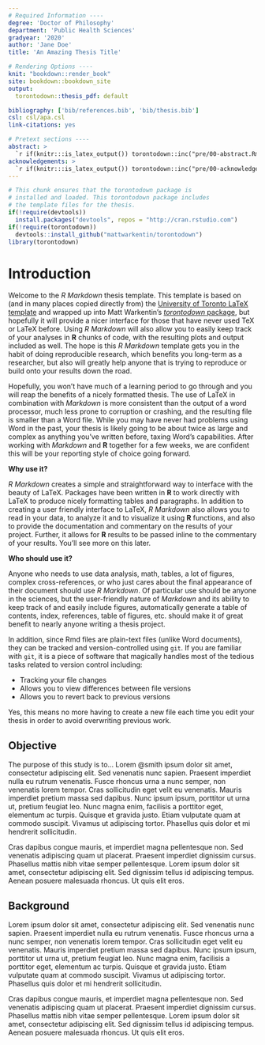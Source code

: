 ```yaml
---
# Required Information ----
degree: 'Doctor of Philosophy'
department: 'Public Health Sciences'
gradyear: '2020'
author: 'Jane Doe'
title: 'An Amazing Thesis Title'

# Rendering Options ----
knit: "bookdown::render_book"
site: bookdown::bookdown_site
output: 
  torontodown::thesis_pdf: default

bibliography: ['bib/references.bib', 'bib/thesis.bib']
csl: csl/apa.csl
link-citations: yes

# Pretext sections ----
abstract: >
  `r if(knitr:::is_latex_output()) torontodown::inc("pre/00-abstract.Rmd")`
acknowledgements: >
  `r if(knitr:::is_latex_output()) torontodown::inc("pre/00-acknowledgements.Rmd")`
---
```


<!-- 
Above is the YAML (YAML Ain't Markup Language) header that includes a lot of
metadata used to produce the document.  Be careful with spacing in this header!

If you have other LaTeX packages you would like to include, you may do so by adding header-includes to the YAML header as follows:

header-includes:
  - \usepackage{pkgname}
  - \usepackage[options]{pkgname2}

If you'd like to include a comment that won't be produced in your resulting file enclose it in a block like this. 
-->

<!--
If you receive a duplicate label error after knitting, make sure to delete the
thesis.Rmd file and then knit again.
-->

```r
# This chunk ensures that the torontodown package is
# installed and loaded. This torontodown package includes
# the template files for the thesis.
if(!require(devtools))
  install.packages("devtools", repos = "http://cran.rstudio.com")
if(!require(torontodown))
  devtools::install_github("mattwarkentin/torontodown")
library(torontodown)
```

<!-- 
You'll need to include the order that you'd like Rmd files to appear in the
_bookdown.yml file for PDF files and also delete the # before rmd_files: there.
You'll want to not include 00(two-hyphens)prelim.Rmd and 00-abstract.Rmd since
they are handled in the YAML above differently for the PDF version.
-->

<!-- 
Any content included this file (like that shown below) will be included before the first chapter, and after the abstract and acknowledgements. The {-} option here means that there will be no numbers on the Introduction level-1 header (or subsequent sub-headers). You can also use {.unnumbered} so the introduction will be "Chapter 0."
-->

# Introduction {-}

Welcome to the _R Markdown_ thesis template. This template is based on (and in
many places copied directly from) the [University of Toronto LaTeX
template][0] and wrapped up into Matt Warkentin's [*torontodown* package][1], but
hopefully it will provide a nicer interface for those that have never used TeX
or LaTeX before.  Using _R Markdown_ will also allow you to easily keep track of your analyses in **R** chunks of code, with the resulting plots and output
included as well. The hope is this _R Markdown_ template gets you in the habit
of doing reproducible research, which benefits you long-term as a researcher,
but also will greatly help anyone that is trying to reproduce or build onto your results down the road.

Hopefully, you won't have much of a learning period to go through and you will
reap the benefits of a nicely formatted thesis.  The use of LaTeX in combination with _Markdown_ is more consistent than the output of a word processor, much less prone to corruption or crashing, and the resulting file is smaller than a Word file. While you may have never had problems using Word in the past, your thesis is likely going to be about twice as large and complex as anything you've written before, taxing Word's capabilities. After working with _Markdown_ and **R** together for a few weeks, we are confident this will be your reporting style of choice going forward.

**Why use it?**

_R Markdown_ creates a simple and straightforward way to interface with the
beauty of LaTeX.  Packages have been written in **R** to work directly with
LaTeX to produce nicely formatting tables and paragraphs. In addition to
creating a user friendly interface to LaTeX, _R Markdown_ also allows you to
read in your data, to analyze it and to visualize it using **R** functions, and
also to provide the documentation and commentary on the results of your project.
Further, it allows for **R** results to be passed inline to the commentary of
your results.  You'll see more on this later.

<!-- 
Having your code and commentary all together in one place has a plethora of benefits!
-->

**Who should use it?**

Anyone who needs to use data analysis, math, tables, a lot of figures, complex
cross-references, or who just cares about the final appearance of their document should use _R Markdown_. Of particular use should be anyone in the sciences, but the user-friendly nature of _Markdown_ and its ability to keep track of and easily include figures, automatically generate a table of contents, index, references, table of figures, etc. should make it of great benefit to nearly anyone writing a thesis project.

In addition, since Rmd files are plain-text files (unlike Word documents), they can be tracked and version-controlled using `git`. If you are familiar with `git`, it is a piece of software that magically handles most of the tedious tasks related to version control including:

- Tracking your file changes
- Allows you to view differences between file versions
- Allows you to revert back to previous versions

Yes, this means no more having to create a new file each time you edit your thesis in order to avoid overwriting previous work.

## Objective {-}

The purpose of this study is to... Lorem @smith ipsum dolor sit amet,
consectetur adipiscing elit. Sed venenatis nunc sapien. Praesent
imperdiet nulla eu rutrum venenatis. Fusce rhoncus urna a nunc semper,
non venenatis lorem tempor. Cras sollicitudin eget velit eu venenatis.
Mauris imperdiet pretium massa sed dapibus. Nunc ipsum ipsum, porttitor
ut urna ut, pretium feugiat leo. Nunc magna enim, facilisis a porttitor
eget, elementum ac turpis. Quisque et gravida justo. Etiam vulputate
quam at commodo suscipit. Vivamus ut adipiscing tortor. Phasellus quis
dolor et mi hendrerit sollicitudin.

Cras dapibus congue mauris, et imperdiet magna pellentesque non. Sed
venenatis adipiscing quam ut placerat. Praesent imperdiet dignissim
cursus. Phasellus mattis nibh vitae semper pellentesque. Lorem ipsum
dolor sit amet, consectetur adipiscing elit. Sed dignissim tellus id
adipiscing tempus. Aenean posuere malesuada rhoncus. Ut quis elit eros.

## Background {-}

Lorem ipsum dolor sit amet, consectetur adipiscing elit. Sed venenatis
nunc sapien. Praesent imperdiet nulla eu rutrum venenatis. Fusce rhoncus
urna a nunc semper, non venenatis lorem tempor. Cras sollicitudin eget
velit eu venenatis. Mauris imperdiet pretium massa sed dapibus. Nunc
ipsum ipsum, porttitor ut urna ut, pretium feugiat leo. Nunc magna enim,
facilisis a porttitor eget, elementum ac turpis. Quisque et gravida
justo. Etiam vulputate quam at commodo suscipit. Vivamus ut adipiscing
tortor. Phasellus quis dolor et mi hendrerit sollicitudin.

Cras dapibus congue mauris, et imperdiet magna pellentesque non. Sed
venenatis adipiscing quam ut placerat. Praesent imperdiet dignissim
cursus. Phasellus mattis nibh vitae semper pellentesque. Lorem ipsum
dolor sit amet, consectetur adipiscing elit. Sed dignissim tellus id
adipiscing tempus. Aenean posuere malesuada rhoncus. Ut quis elit eros.


[0]: https://ctan.org/tex-archive/macros/latex/contrib/ut-thesis/
[1]: https://github.com/mattwarkentin/torontodown
